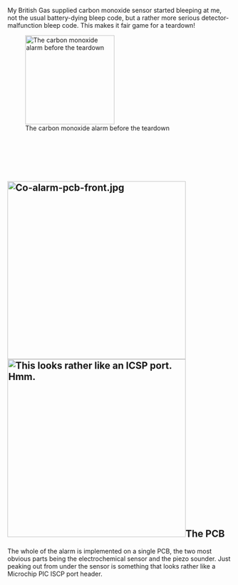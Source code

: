 My British Gas supplied carbon monoxide sensor started bleeping at me, not the usual battery-dying bleep code, but a rather more serious detector-malfunction bleep code. This makes it fair game for a teardown! 

[[Image:Co-alarm-before.jpg|thumb|200x200px|The carbon monoxide alarm before the teardown]] 

<br>

<br>

<br>

<br>

== [[Image:Co-alarm-pcb-front.jpg|thumb|400px]][[Image:Co-alarm-ICSP-port.jpg|thumb|400px|This looks rather like an ICSP port. Hmm.]]The PCB<br> ==

The whole of the alarm is implemented on a single PCB, the two most obvious parts being the electrochemical sensor and the piezo sounder. Just peaking out from under the sensor is something that looks rather like a Microchip PIC ISCP port header. <br>

<br>